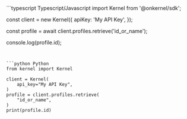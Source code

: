 <CodeGroup>
```typescript Typescript/Javascript
import Kernel from '@onkernel/sdk';

const client = new Kernel({
  apiKey: 'My API Key',
});

const profile = await client.profiles.retrieve('id_or_name');

console.log(profile.id);
```


```python Python
from kernel import Kernel

client = Kernel(
    api_key="My API Key",
)
profile = client.profiles.retrieve(
    "id_or_name",
)
print(profile.id)
```
</CodeGroup>
